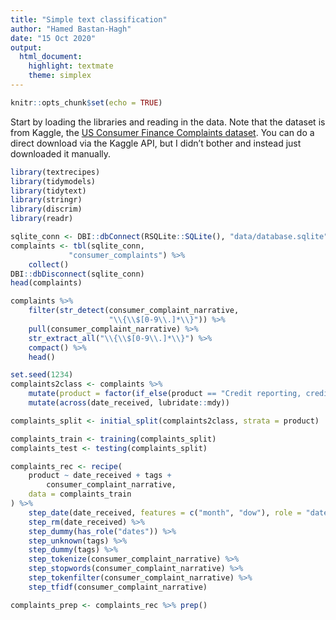 ```yaml
---
title: "Simple text classification"
author: "Hamed Bastan-Hagh"
date: "15 Oct 2020"
output: 
  html_document: 
    highlight: textmate
    theme: simplex
---
```


```r
knitr::opts_chunk$set(echo = TRUE)
```

Start by loading the libraries and reading in the data. Note that the dataset is from Kaggle, the [US Consumer Finance Complaints dataset](https://www.kaggle.com/cfpb/us-consumer-finance-complaints). You can do a direct download via the Kaggle API, but I didn't bother and instead just downloaded it manually. 

```r
library(textrecipes)
library(tidymodels)
library(tidytext)
library(stringr)
library(discrim)
library(readr)
```

```r
sqlite_conn <- DBI::dbConnect(RSQLite::SQLite(), "data/database.sqlite")
complaints <- tbl(sqlite_conn, 
             "consumer_complaints") %>% 
    collect()
DBI::dbDisconnect(sqlite_conn)
head(complaints)
```

```r
complaints %>% 
    filter(str_detect(consumer_complaint_narrative, 
                      "\\{\\$[0-9\\.]*\\}")) %>% 
    pull(consumer_complaint_narrative) %>% 
    str_extract_all("\\{\\$[0-9\\.]*\\}") %>% 
    compact() %>% 
    head()
```

```r
set.seed(1234)
complaints2class <- complaints %>%
    mutate(product = factor(if_else(product == "Credit reporting, credit repair services, or other personal consumer reports", "Credit", "Other"))) %>% 
    mutate(across(date_received, lubridate::mdy))

complaints_split <- initial_split(complaints2class, strata = product)

complaints_train <- training(complaints_split)
complaints_test <- testing(complaints_split)
```

```r
complaints_rec <- recipe(
    product ~ date_received + tags + 
        consumer_complaint_narrative,
    data = complaints_train
) %>% 
    step_date(date_received, features = c("month", "dow"), role = "dates") %>% 
    step_rm(date_received) %>% 
    step_dummy(has_role("dates")) %>% 
    step_unknown(tags) %>% 
    step_dummy(tags) %>% 
    step_tokenize(consumer_complaint_narrative) %>% 
    step_stopwords(consumer_complaint_narrative) %>% 
    step_tokenfilter(consumer_complaint_narrative) %>% 
    step_tfidf(consumer_complaint_narrative)
```

```r
complaints_prep <- complaints_rec %>% prep()
```

